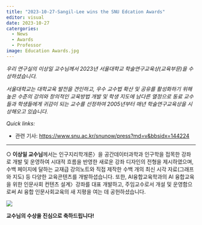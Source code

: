 ```yaml
---
title: "2023-10-27-Sangil-Lee wins the SNU Edcation Awards"
editor: visual
date: 2023-10-27
catergories:
  - News
  - Awards
  - Professor
image: Education Awards.jpg
---
```


*우리 연구실의 이상일 교수님께서 2023년 서울대학교 학술연구교육상(교육부문)을 수상하셨습니다.*

*서울대학교는 대학교육 발전을 견인하고, 우수 교수법 확산 및 공유를 활성화하기 위해 높은 수준의 강의와 창의적인 교육방법 개발 및 학생 지도에 남다른 열정으로 동료 교수들과 학생들에게 귀감이 되는 교수를 선정하여 2005년부터 매년 학술연구교육상을 시상해오고 있습니다.*

*Quick links:*

-   관련 기사: <https://www.snu.ac.kr/snunow/press?md=v&bbsidx=144224>

------------------------------------------------------------------------

○ **이상일 교수님**께서는 인구지리학개론〉을 공간데이터과학과 인구학을 접목한 강좌로 개발 및 운영하여 시대적 흐름을 반영한 새로운 강좌 디자인의 전형을 제시하였으며, 수백 페이지에 달하는 교재급 강의노트와 직접 제작한 수백 개의 최신 시각 자료(그래프와 지도) 등 다양한 교육콘텐츠를 개발하셥습니다. 또한, AI융합교육학과의 AI 융합교육을 위한 인문사회 컨텐츠 설계〉강좌를 대표 개발하고, 주임교수로서 개설 및 운영함으로써 AI 융합 인문사회교육의 새 지평을 여는 데 공헌하셨습니다.

![](Education%20Awards.jpg)

**교수님의 수상을 진심으로 축하드립니다!**
